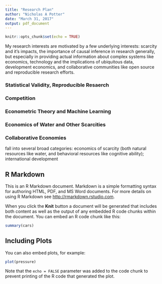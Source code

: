 ```yaml
---
title: "Research Plan"
author: "Nicholas A Potter"
date: "March 31, 2017"
output: pdf_document
---
```


```r
knitr::opts_chunk$set(echo = TRUE)
```

My research interests are motivated by a few underlying interests: scarcity and it's impacts, the importance of causal inference in research generally, but especially in providing actual information about complex systems like economics, technology and the implications of ubiquitous data, development economics, and collaborative communities like open source and reproducible research efforts.

### Statistical Validity, Reproducible Resaerch

### Competition

### Econometric Theory and Machine Learning

### Economics of Water and Other Scarcities


### Collaborative Economies





fall into several broad categories: economics of scarcity (both natural resources like water, and behavioral resources like cognitive ability); international development





## R Markdown

This is an R Markdown document. Markdown is a simple formatting syntax for authoring HTML, PDF, and MS Word documents. For more details on using R Markdown see <http://rmarkdown.rstudio.com>.

When you click the **Knit** button a document will be generated that includes both content as well as the output of any embedded R code chunks within the document. You can embed an R code chunk like this:

```r
summary(cars)
```

## Including Plots

You can also embed plots, for example:

```r
plot(pressure)
```

Note that the `echo = FALSE` parameter was added to the code chunk to prevent printing of the R code that generated the plot.
